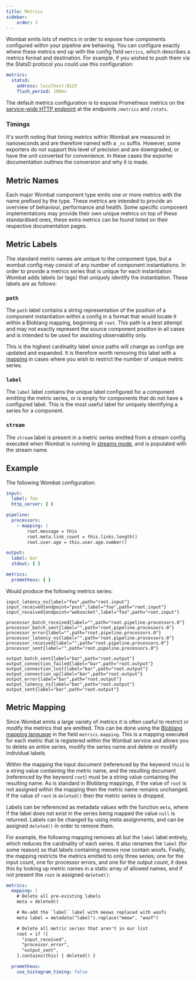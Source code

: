 ```yaml
---
title: Metrics
sidebar:
    order: 3
---
```

Wombat emits lots of metrics in order to expose how components configured within your pipeline are behaving. You can
configure exactly where these metrics end up with the config field `metrics`, which describes a metrics format and
destination. For example, if you wished to push them via the StatsD protocol you could use this configuration:

```yaml
metrics:
  statsd:
    address: localhost:8125
    flush_period: 100ms
```

The default metrics configuration is to expose Prometheus metrics on the [service-wide HTTP endpoint](../http) at the
endpoints `/metrics` and `/stats`.

### Timings

It's worth noting that timing metrics within Wombat are measured in nanoseconds and are therefore named with a `_ns`
suffix. However, some exporters do not support this level of precision and are downgraded, or have the unit converted
for convenience. In these cases the exporter documentation outlines the conversion and why it is made.

## Metric Names

Each major Wombat component type emits one or more metrics with the name prefixed by the type. These metrics are
intended to provide an overview of behaviour, performance and health. Some specific component implementations may
provide their own unique metrics on top of these standardised ones, these extra metrics can be found listed on their
respective documentation pages.

## Metric Labels

The standard metric names are unique to the component type, but a wombat config may consist of any number of component
instantiations. In order to provide a metrics series that is unique for each instantiation Wombat adds labels (or tags)
that uniquely identify the instantiation. These labels are as follows:

### `path`

The `path` label contains a string representation of the position of a component instantiation within a config in a
format that would locate it within a Bloblang mapping, beginning at `root`. This path is a best attempt and may not
exactly represent the source component position in all cases and is intended to be used for assisting observability
only.

This is the highest cardinality label since paths will change as configs are updated and expanded. It is therefore worth
removing this label with a [mapping](#metric-mapping) in cases where you wish to restrict the number of unique metric
series.

### `label`

The `label` label contains the unique label configured for a component emitting the metric series, or is empty for
components that do not have a configured label. This is the most useful label for uniquely identifying a series for a
component.

### `stream`

The `stream` label is present in a metric series emitted from a stream config executed when Wombat is running
in [streams mode](/pipelines/deploy/streams), and is populated with the stream name.

## Example

The following Wombat configuration:

```yaml
input:
  label: foo
  http_server: { }

pipeline:
  processors:
    - mapping: |
        root.message = this
        root.meta.link_count = this.links.length()
        root.user.age = this.user.age.number()

output:
  label: bar
  stdout: { }

metrics:
  prometheus: { }
```

Would produce the following metrics series:

```text
input_latency_ns{label="foo",path="root.input"}
input_received{endpoint="post",label="foo",path="root.input"}
input_received{endpoint="websocket",label="foo",path="root.input"}

processor_batch_received{label="",path="root.pipeline.processors.0"}
processor_batch_sent{label="",path="root.pipeline.processors.0"}
processor_error{label="",path="root.pipeline.processors.0"}
processor_latency_ns{label="",path="root.pipeline.processors.0"}
processor_received{label="",path="root.pipeline.processors.0"}
processor_sent{label="",path="root.pipeline.processors.0"}

output_batch_sent{label="bar",path="root.output"}
output_connection_failed{label="bar",path="root.output"}
output_connection_lost{label="bar",path="root.output"}
output_connection_up{label="bar",path="root.output"}
output_error{label="bar",path="root.output"}
output_latency_ns{label="bar",path="root.output"}
output_sent{label="bar",path="root.output"}
```

## Metric Mapping

Since Wombat emits a large variety of metrics it is often useful to restrict or modify the metrics that are emitted.
This can be done using the [Bloblang mapping language](/bloblang) in the field `metrics.mapping`. This is a mapping
executed for each metric that is registered within the Wombat service and allows you to delete an entire series, modify
the series name and delete or modify individual labels.

Within the mapping the input document (referenced by the keyword `this`) is a string value containing the metric name,
and the resulting document (referenced by the keyword `root`) must be a string value containing the resulting name. As
is standard in Bloblang mappings, if the value of `root` is not assigned within the mapping then the metric name remains
unchanged. If the value of `root` is `deleted()` then the metric series is dropped.

Labels can be referenced as metadata values with the function `meta`, where if the label does not exist in the series
being mapped the value `null` is returned. Labels can be changed by using meta assignments, and can be assigned
`deleted()` in order to remove them.

For example, the following mapping removes all but the `label` label entirely, which reduces the cardinality of each
series. It also renames the `label` (for some reason) so that labels containing meows now contain woofs. Finally, the
mapping restricts the metrics emitted to only three series; one for the input count, one for processor errors, and one
for the output count, it does this by looking up metric names in a static array of allowed names, and if not present the
`root` is assigned `deleted()`:

```yaml
metrics:
  mapping: |
    # Delete all pre-existing labels
    meta = deleted()

    # Re-add the `label` label with meows replaced with woofs
    meta label = metadata("label").replace("meow", "woof")

    # Delete all metric series that aren't in our list
    root = if ![
      "input_received",
      "processor_error",
      "output_sent",
    ].contains(this) { deleted() }

  prometheus:
    use_histogram_timing: false
```
